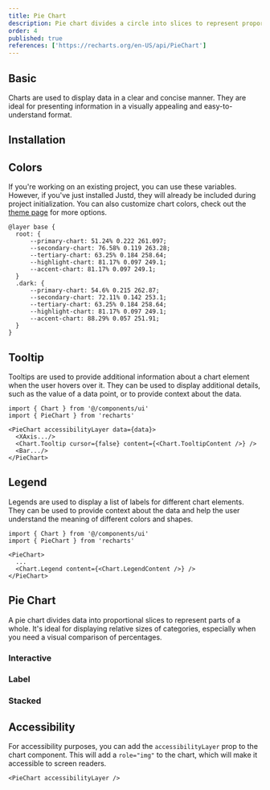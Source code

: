 ```yaml
---
title: Pie Chart
description: Pie chart divides a circle into slices to represent proportions of a whole.
order: 4
published: true
references: ['https://recharts.org/en-US/api/PieChart']
---
```

## Basic
Charts are used to display data in a clear and concise manner. They are ideal for presenting information in a visually appealing and easy-to-understand format.
<Demo center className='w-full' component="chart/pie/pie-chart-demo" />

## Installation
<Install component='chart' />

## Colors
If you're working on an existing project, you can use these variables. However, if you've just installed Justd, they will already be included during project initialization. You can also customize chart colors, check out the [theme page](/themes) for more options.
```
@layer base {
  root: {
      --primary-chart: 51.24% 0.222 261.097;
      --secondary-chart: 76.58% 0.119 263.28;
      --tertiary-chart: 63.25% 0.184 258.64;
      --highlight-chart: 81.17% 0.097 249.1;
      --accent-chart: 81.17% 0.097 249.1;
  }
  .dark: {
      --primary-chart: 54.6% 0.215 262.87;
      --secondary-chart: 72.11% 0.142 253.1;
      --tertiary-chart: 63.25% 0.184 258.64;
      --highlight-chart: 81.17% 0.097 249.1;
      --accent-chart: 88.29% 0.057 251.91;
  }
}
```

## Tooltip
Tooltips are used to provide additional information about a chart element when the user hovers over it. They can be used to display additional details, such as the value of a data point, or to provide context about the data.
```
import { Chart } from '@/components/ui'
import { PieChart } from 'recharts'

<PieChart accessibilityLayer data={data}>
  <XAxis.../>
  <Chart.Tooltip cursor={false} content={<Chart.TooltipContent />} />
  <Bar.../>
</PieChart>
```

## Legend
Legends are used to display a list of labels for different chart elements. They can be used to provide context about the data and help the user understand the meaning of different colors and shapes.
```
import { Chart } from '@/components/ui'
import { PieChart } from 'recharts'

<PieChart>
  ...
  <Chart.Legend content={<Chart.LegendContent />} />
</PieChart>
```

## Pie Chart
A pie chart divides data into proportional slices to represent parts of a whole. It's ideal for displaying relative sizes of categories, especially when you need a visual comparison of percentages.

### Interactive
<Demo center className='w-full' component="chart/pie/pie-chart-interactive-demo" />

### Label
<Demo center className='w-full' component="chart/pie/pie-chart-label-demo" />

### Stacked
<Demo center className='w-full' component="chart/pie/pie-chart-stacked-demo" />

## Accessibility
For accessibility purposes, you can add the `accessibilityLayer` prop to the chart component. This will add a `role="img"` to the chart, which will make it accessible to screen readers.
```
<PieChart accessibilityLayer />
```
